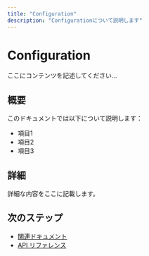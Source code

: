 ```yaml
---
title: "Configuration"
description: "Configurationについて説明します"
---
```


# Configuration

ここにコンテンツを記述してください...

## 概要

このドキュメントでは以下について説明します：

- 項目1
- 項目2  
- 項目3

## 詳細

詳細な内容をここに記載します。

## 次のステップ

- [関連ドキュメント](../path/to/related-doc)
- [API リファレンス](../reference/api)
